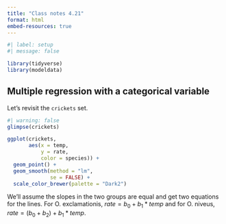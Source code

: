 ```yaml
---
title: "Class notes 4.21"
format: html
embed-resources: true
---
```


```r
#| label: setup
#| message: false

library(tidyverse)
library(modeldata)
```


## Multiple regression with a categorical variable

Let's revisit the `crickets` set.

```r
#| warning: false
glimpse(crickets)

ggplot(crickets, 
       aes(x = temp,
           y = rate,
           color = species)) + 
  geom_point() +
  geom_smooth(method = "lm", 
              se = FALSE) +
  scale_color_brewer(palette = "Dark2")
```

We'll assume the slopes in the two groups are equal and get two equations for the lines. For O. exclamationis, 
$rate = b_0 + b_1 * temp$ and for O. niveus, $rate = (b_0 + b_2) + b_1 * temp$.